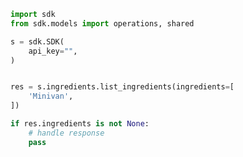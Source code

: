 ```python showLineNumbers copy filename="List Ingredients usage example"
import sdk
from sdk.models import operations, shared

s = sdk.SDK(
    api_key="",
)


res = s.ingredients.list_ingredients(ingredients=[
    'Minivan',
])

if res.ingredients is not None:
    # handle response
    pass
```
